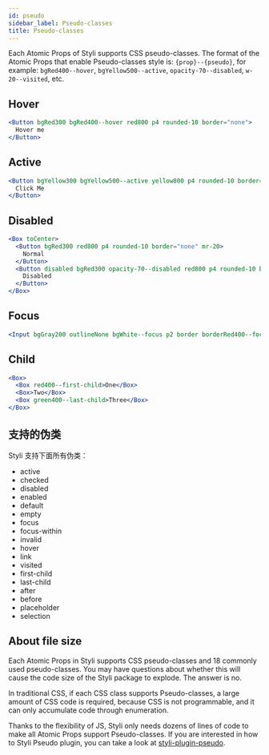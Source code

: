 ```yaml
---
id: pseudo
sidebar_label: Pseudo-classes
title: Pseudo-classes
---
```


Each Atomic Props of Styli supports CSS pseudo-classes. The format of the Atomic Props that enable Pseudo-classes style is: `{prop}--{pseudo}`, for example: `bgRed400--hover`, `bgYellow500--active`, `opacity-70--disabled`, `w-20--visited`, etc.

## Hover

```jsx live
<Button bgRed300 bgRed400--hover red800 p4 rounded-10 border="none">
  Hover me
</Button>
```

## Active

```jsx live
<Button bgYellow300 bgYellow500--active yellow800 p4 rounded-10 border="none">
  Click Me
</Button>
```

## Disabled

```jsx live
<Box toCenter>
  <Button bgRed300 red800 p4 rounded-10 border="none" mr-20>
    Normal
  </Button>
  <Button disabled bgRed300 opacity-70--disabled red800 p4 rounded-10 border="none">
    Disabled
  </Button>
</Box>
```

## Focus

```jsx live
<Input bgGray200 outlineNone bgWhite--focus p2 border borderRed400--focus />
```

## Child

```jsx live
<Box>
  <Box red400--first-child>One</Box>
  <Box>Two</Box>
  <Box green400--last-child>Three</Box>
</Box>
```

## 支持的伪类

Styli 支持下面所有伪类：

- active
- checked
- disabled
- enabled
- default
- empty
- focus
- focus-within
- invalid
- hover
- link
- visited
- first-child
- last-child
- after
- before
- placeholder
- selection

## About file size

Each Atomic Props in Styli supports CSS pseudo-classes and 18 commonly used pseudo-classes. You may have questions about whether this will cause the code size of the Styli package to explode. The answer is no.

In traditional CSS, if each CSS class supports Pseudo-classes, a large amount of CSS code is required, because CSS is not programmable, and it can only accumulate code through enumeration.

Thanks to the flexibility of JS, Styli only needs dozens of lines of code to make all Atomic Props support Pseudo-classes. If you are interested in how to Styli Pseudo plugin, you can take a look at [styli-plugin-pseudo](https://github.com/forsigner/styli/blob/master/packages/styli-plugin-pseudo/src/index.ts).
